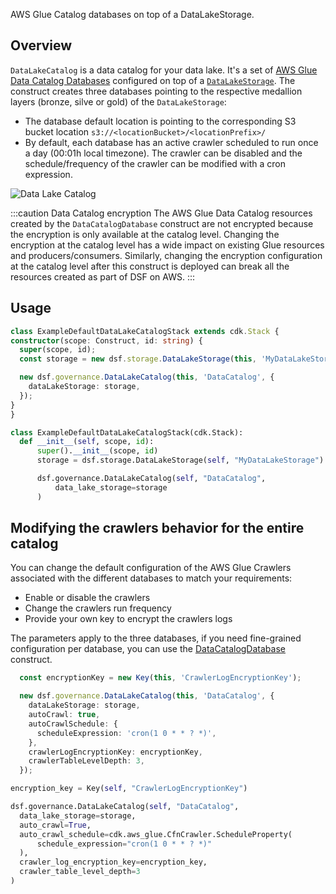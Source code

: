 <!-- This file is generated, do not modify directly, update the README.md in framework/src/governance -->



AWS Glue Catalog databases on top of a DataLakeStorage.

## Overview

`DataLakeCatalog` is a data catalog for your data lake. It's a set of [AWS Glue Data Catalog Databases](https://docs.aws.amazon.com/glue/latest/dg/define-database.html) configured on top of a [`DataLakeStorage`](../02-Storage/03-data-lake-storage.mdx).
The construct creates three databases pointing to the respective medallion layers (bronze, silve or gold) of the `DataLakeStorage`:
- The database default location is pointing to the corresponding S3 bucket location `s3://<locationBucket>/<locationPrefix>/`
- By default, each database has an active crawler scheduled to run once a day (00:01h local timezone). The crawler can be disabled and the schedule/frequency of the crawler can be modified with a cron expression.

![Data Lake Catalog](../../../../static/img/adsf-data-lake-catalog.png)

:::caution Data Catalog encryption
The AWS Glue Data Catalog resources created by the `DataCatalogDatabase` construct are not encrypted because the encryption is only available at the catalog level. Changing the encryption at the catalog level has a wide impact on existing Glue resources and producers/consumers. Similarly, changing the encryption configuration at the catalog level after this construct is deployed can break all the resources created as part of DSF on AWS.
:::

## Usage

<Tabs>
  <TabItem value="typescript" label="TypeScript" default>

  ```typescript
class ExampleDefaultDataLakeCatalogStack extends cdk.Stack {
  constructor(scope: Construct, id: string) {
    super(scope, id);
    const storage = new dsf.storage.DataLakeStorage(this, 'MyDataLakeStorage');

    new dsf.governance.DataLakeCatalog(this, 'DataCatalog', {
      dataLakeStorage: storage,
    });
  }
}
  ```
  
  </TabItem>
  <TabItem value="python" label="Python">

  ```python
class ExampleDefaultDataLakeCatalogStack(cdk.Stack):
    def __init__(self, scope, id):
        super().__init__(scope, id)
        storage = dsf.storage.DataLakeStorage(self, "MyDataLakeStorage")

        dsf.governance.DataLakeCatalog(self, "DataCatalog",
            data_lake_storage=storage
        )
  ```

  </TabItem>
</Tabs>

## Modifying the crawlers behavior for the entire catalog

You can change the default configuration of the AWS Glue Crawlers associated with the different databases to match your requirements:
* Enable or disable the crawlers
* Change the crawlers run frequency
* Provide your own key to encrypt the crawlers logs

The parameters apply to the three databases, if you need fine-grained configuration per database, you can use the [DataCatalogDatabase](./data-catalog-database) construct.

<Tabs>
  <TabItem value="typescript" label="TypeScript" default>

  ```typescript
    const encryptionKey = new Key(this, 'CrawlerLogEncryptionKey');

    new dsf.governance.DataLakeCatalog(this, 'DataCatalog', {
      dataLakeStorage: storage,
      autoCrawl: true,
      autoCrawlSchedule: {
        scheduleExpression: 'cron(1 0 * * ? *)',
      },
      crawlerLogEncryptionKey: encryptionKey,
      crawlerTableLevelDepth: 3,
    });
  ```
  
  </TabItem>
  <TabItem value="python" label="Python">

  ```python
encryption_key = Key(self, "CrawlerLogEncryptionKey")

dsf.governance.DataLakeCatalog(self, "DataCatalog",
    data_lake_storage=storage,
    auto_crawl=True,
    auto_crawl_schedule=cdk.aws_glue.CfnCrawler.ScheduleProperty(
        schedule_expression="cron(1 0 * * ? *)"
    ),
    crawler_log_encryption_key=encryption_key,
    crawler_table_level_depth=3
)
  ```

  </TabItem>
</Tabs>

